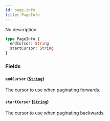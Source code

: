 ```yaml
---
id: page-info
title: PageInfo
---
```


No description

```graphql
type PageInfo {
  endCursor: String
  startCursor: String
}
```

### Fields

#### `endCursor` ([`String`](/apis/supplier-apis/supply-api/reference/scalars/string))

The cursor to use when paginating forwards.

#### `startCursor` ([`String`](/apis/supplier-apis/supply-api/reference/scalars/string))

The cursor to use when paginating backwards.
